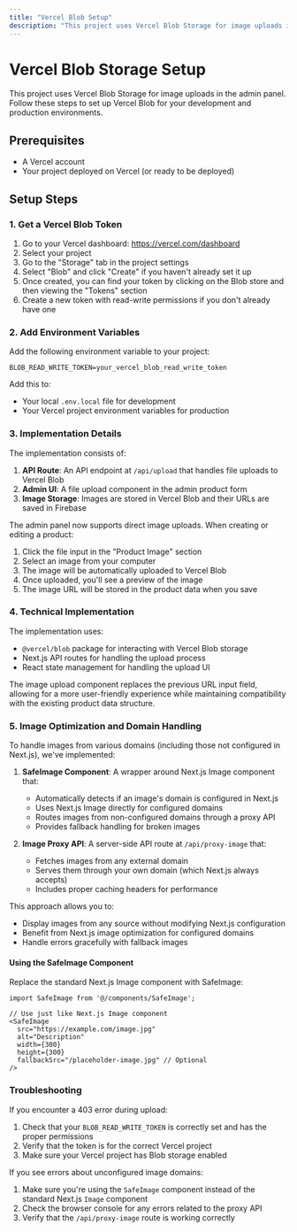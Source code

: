 ```yaml
---
title: "Vercel Blob Setup"
description: "This project uses Vercel Blob Storage for image uploads in the admin panel. Follow these steps to set up Vercel Blob for your development and produ..."
---
```


# Vercel Blob Storage Setup

This project uses Vercel Blob Storage for image uploads in the admin panel. Follow these steps to set up Vercel Blob for your development and production environments.

## Prerequisites

- A Vercel account
- Your project deployed on Vercel (or ready to be deployed)

## Setup Steps

### 1. Get a Vercel Blob Token

1. Go to your Vercel dashboard: https://vercel.com/dashboard
2. Select your project
3. Go to the "Storage" tab in the project settings
4. Select "Blob" and click "Create" if you haven't already set it up
5. Once created, you can find your token by clicking on the Blob store and then viewing the "Tokens" section
6. Create a new token with read-write permissions if you don't already have one

### 2. Add Environment Variables

Add the following environment variable to your project:

```
BLOB_READ_WRITE_TOKEN=your_vercel_blob_read_write_token
```

Add this to:
- Your local `.env.local` file for development
- Your Vercel project environment variables for production

### 3. Implementation Details

The implementation consists of:

1. **API Route**: An API endpoint at `/api/upload` that handles file uploads to Vercel Blob
2. **Admin UI**: A file upload component in the admin product form
3. **Image Storage**: Images are stored in Vercel Blob and their URLs are saved in Firebase

The admin panel now supports direct image uploads. When creating or editing a product:

1. Click the file input in the "Product Image" section
2. Select an image from your computer
3. The image will be automatically uploaded to Vercel Blob
4. Once uploaded, you'll see a preview of the image
5. The image URL will be stored in the product data when you save

### 4. Technical Implementation

The implementation uses:

- `@vercel/blob` package for interacting with Vercel Blob storage
- Next.js API routes for handling the upload process
- React state management for handling the upload UI

The image upload component replaces the previous URL input field, allowing for a more user-friendly experience while maintaining compatibility with the existing product data structure.

### 5. Image Optimization and Domain Handling

To handle images from various domains (including those not configured in Next.js), we've implemented:

1. **SafeImage Component**: A wrapper around Next.js Image component that:
   - Automatically detects if an image's domain is configured in Next.js
   - Uses Next.js Image directly for configured domains
   - Routes images from non-configured domains through a proxy API
   - Provides fallback handling for broken images

2. **Image Proxy API**: A server-side API route at `/api/proxy-image` that:
   - Fetches images from any external domain
   - Serves them through your own domain (which Next.js always accepts)
   - Includes proper caching headers for performance

This approach allows you to:
- Display images from any source without modifying Next.js configuration
- Benefit from Next.js image optimization for configured domains
- Handle errors gracefully with fallback images

#### Using the SafeImage Component

Replace the standard Next.js Image component with SafeImage:

```tsx
import SafeImage from '@/components/SafeImage';

// Use just like Next.js Image component
<SafeImage 
  src="https://example.com/image.jpg" 
  alt="Description" 
  width={300} 
  height={300}
  fallbackSrc="/placeholder-image.jpg" // Optional
/>
```

### Troubleshooting

If you encounter a 403 error during upload:

1. Check that your `BLOB_READ_WRITE_TOKEN` is correctly set and has the proper permissions
2. Verify that the token is for the correct Vercel project
3. Make sure your Vercel project has Blob storage enabled

If you see errors about unconfigured image domains:

1. Make sure you're using the `SafeImage` component instead of the standard Next.js `Image` component
2. Check the browser console for any errors related to the proxy API
3. Verify that the `/api/proxy-image` route is working correctly
